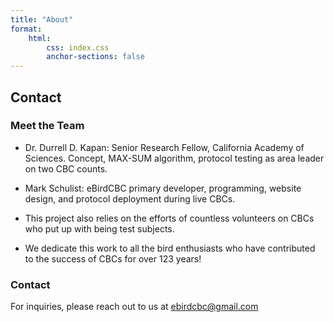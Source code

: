 ```yaml
---
title: "About"
format: 
    html:
        css: index.css
        anchor-sections: false
---
```


## Contact 

### Meet the Team

-   Dr. Durrell D. Kapan: Senior Research Fellow, California Academy of Sciences. Concept, MAX-SUM algorithm, protocol testing as area leader on two CBC counts.

-   Mark Schulist: eBirdCBC primary developer, programming, website design, and protocol deployment during live CBCs.

-   This project also relies on the efforts of countless volunteers on CBCs who put up with being test subjects.

-   We dedicate this work to all the bird enthusiasts who have contributed to the success of CBCs for over 123 years!

### Contact

For inquiries, please reach out to us at [ebirdcbc\@gmail.com](mailto:ebirdcbc@gmail.com)
